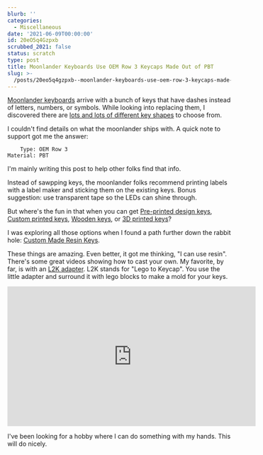 ```yaml
---
blurb: ''
categories:
  - Miscellaneous
date: '2021-06-09T00:00:00'
id: 20eO5q4Gzpxb
scrubbed_2021: false
status: scratch
type: post
title: Moonlander Keyboards Use OEM Row 3 Keycaps Made Out of PBT
slug: >-
  /posts/20eo5q4gzpxb--moonlander-keyboards-use-oem-row-3-keycaps-made-out-of-pbt
---
```


[Moonlander keyboards](https://www.zsa.io/moonlander/) arrive with a bunch of keys that have dashes instead of letters, numbers, or symbols. While looking into replacing them, I discovered there are [lots and lots of different key shapes](https://www.keycaps.info) to choose from.

I couldn't find details on what the moonlander ships with. A quick note to support got me the answer:

        Type: OEM Row 3
    Material: PBT

I'm mainly writing this post to help other folks find that info. 

Instead of sawpping keys, the moonlander folks recommend printing labels with a label maker and sticking them on the existing keys. Bonus suggestion: use transparent tape so the LEDs can shine through.

But where's the fun in that when you can get [Pre-printed design keys](https://techkeys.us/collections/keys), [Custom printed keys](https://www.maxkeyboard.com/custom-backlight-compatible-keycap-for-backlit-keyboard.html), [Wooden keys](https://techkeys.us/collections/artisan/products/alltronsit-wood-keys), or [3D printed keys](https://www.thingiverse.com/thing:3630367)?

I was exploring all those options when I found a path further down the rabbit hole: [Custom Made Resin Keys](https://www.etsy.com/market/resin_keycap). 

These things are amazing. Even better, it got me thinking, "I can use resin". There's some great videos showing how to cast your own. My favorite, by far, is with an [L2K adapter](http://artisanalliance.mx/L2K/). L2K stands for "Lego to Keycap". You use the little adapter and surround it with lego blocks to make a mold for your keys. 

<iframe width="560" height="315" src="https://www.youtube-nocookie.com/embed/0eltmmHjUCA" title="YouTube video player" frameborder="0" allow="accelerometer; autoplay; clipboard-write; encrypted-media; gyroscope; picture-in-picture" allowfullscreen></iframe>

I've been looking for a hobby where I can do something with my hands. This will do nicely.
